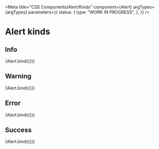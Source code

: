 
<Meta
  title="CSS Components/Alert/Kinds"
  component={Alert}
  argTypes={argTypes}
  parameters={{
    status: {
      type: "WORK IN PROGRESS",
    },
  }}
/>

# Alert kinds

## Info

<Canvas>
  <Story name="Info" args={{ ...defaultArgs, content: "This is an example of an info alert", kind: "info" }}>
    {Alert.bind({})}
  </Story>
</Canvas>

## Warning

<Canvas>
  <Story name="Warning" args={{ ...defaultArgs, content: "This is an example of a warning alert", kind: "warning" }}>
    {Alert.bind({})}
  </Story>
</Canvas>

## Error

<Canvas>
  <Story name="Error" args={{ ...defaultArgs, content: "This is an example of an error alert", kind: "error" }}>
    {Alert.bind({})}
  </Story>
</Canvas>

## Success

<Canvas>
  <Story name="Success" args={{ ...defaultArgs, content: "This is an example of a success alert", kind: "success" }}>
    {Alert.bind({})}
  </Story>
</Canvas>
